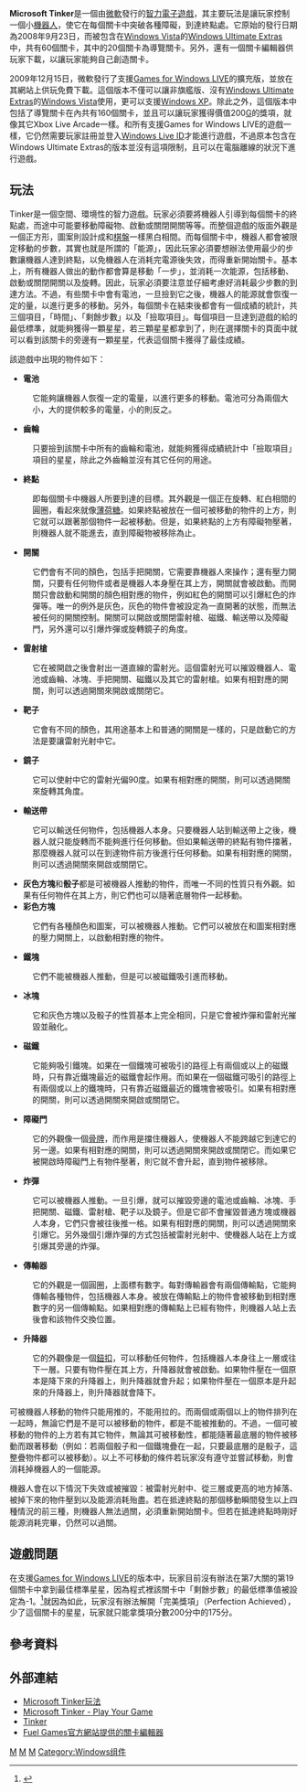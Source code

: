 {{NoteTA
|G1=Games
|1=zh-cn:激光枪; zh-tw:雷射槍;
|2=zh-cn:激光; zh-tw:雷射光;
}}
{{Infobox VG
| title          = Microsoft Tinker
| image          = [[File:Microsoft_Tinker_Vista_Icon.png|64px]]<br/>[[File:Microsoft_Tinker_Vista.png|250px]]
| caption        = 
| developer      = {{link-en|Fuel Industries|Fuel Industries}}
| publisher      = [[微軟|微軟]]
| distributor    = 
| series         = 
| engine         = 
| released       = 
| genre = [[智力遊戲|智力]]
| modes          = [[單人遊戲|單人遊戲]]
| platforms      = [[Windows|Windows]]
}}

'''Microsoft Tinker'''是一個由[[微軟|微軟]]發行的[[智力遊戲|智力]][[電子遊戲|電子遊戲]]，其主要玩法是讓玩家控制一個小[[機器人|機器人]]，使它在每個關卡中突破各種障礙，到達終點處。它原始的發行日期為2008年9月23日，而被包含在[[Windows_Vista|Windows Vista]]的[[Windows_Ultimate_Extras|Windows Ultimate Extras]]中，共有60個關卡，其中的20個關卡為導覽關卡。另外，還有一個關卡編輯器供玩家下載，以讓玩家能夠自己創造關卡。

2009年12月15日，微軟發行了支援[[Games_for_Windows|Games for Windows LIVE]]的擴充版，並放在其網站上供玩免費下載。這個版本不僅可以讓非旗艦版、沒有[[Windows_Ultimate_Extras|Windows Ultimate Extras]]的[[Windows_Vista|Windows Vista]]使用，更可以支援[[Windows_XP|Windows XP]]。除此之外，這個版本中包括了導覽關卡在內共有160個關卡，並且可以讓玩家獲得價值200[[Xbox_Live|G]]的獎項，就像其它Xbox Live Arcade一樣。和所有支援Games for Windows LIVE的遊戲一樣，它仍然需要玩家註冊並登入[[Windows_Live_ID|Windows Live ID]]才能進行遊戲，不過原本包含在Windows Ultimate Extras的版本並沒有這項限制，且可以在電腦離線的狀況下進行遊戲。

== 玩法 ==
Tinker是一個空間、環境性的智力遊戲。玩家必須要將機器人引導到每個關卡的終點處，而途中可能要移動障礙物、啟動或關閉開關等等。而整個遊戲的版面外觀是一個正方形，圖案則設計成和[[棋盤|棋盤]]一樣黑白相間。而每個關卡中，機器人都會被限定移動的步數，其實也就是所謂的「能源」，因此玩家必須要想辦法使用最少的步數讓機器人達到終點，以免機器人在消耗完電源後失效，而得重新開始關卡。基本上，所有機器人做出的動作都會算是移動「一步」，並消耗一次能源，包括移動、啟動或關閉開關以及旋轉。因此，玩家必須要注意並仔細考慮好消耗最少步數的到達方法。不過，有些關卡中會有電池，一旦撿到它之後，機器人的能源就會恢復一定的量，以進行更多的移動。另外，每個關卡在結束後都會有一個成績的統計，共三個項目，「時間」、「剩餘步數」以及「撿取項目」。每個項目一旦達到遊戲的給的最低標準，就能夠獲得一顆星星，若三顆星星都拿到了，則在選擇關卡的頁面中就可以看到該關卡的旁邊有一顆星星，代表這個關卡獲得了最佳成績。

該遊戲中出現的物件如下：
* '''電池'''
: 它能夠讓機器人恢復一定的電量，以進行更多的移動。電池可分為兩個大小，大的提供較多的電量，小的則反之。 
* '''齒輪'''
: 只要撿到該關卡中所有的齒輪和電池，就能夠獲得成績統計中「撿取項目」項目的星星，除此之外齒輪並沒有其它任何的用途。
* '''終點'''
: 即每個關卡中機器人所要到達的目標。其外觀是一個正在旋轉、紅白相間的圓圈，看起來就像[[薄荷糖|薄荷糖]]。如果終點被放在一個可被移動的物件的上方，則它就可以跟著那個物件一起被移動。但是，如果終點的上方有障礙物壓著，則機器人就不能進去，直到障礙物被移除為止。
* '''開關'''
: 它們會有不同的顏色，包括手把開關，它需要靠機器人來操作；還有壓力開關，只要有任何物件或者是機器人本身壓在其上方，開關就會被啟動。而開關只會啟動和開關的顏色相對應的物件，例如紅色的開關可以引爆紅色的炸彈等。唯一的例外是灰色，灰色的物件會被設定為一直開著的狀態，而無法被任何的開關控制。開關可以開啟或關閉雷射槍、磁鐵、輸送帶以及障礙門，另外還可以引爆炸彈或旋轉鏡子的角度。
* '''雷射槍'''
: 它在被開啟之後會射出一道直線的雷射光。這個雷射光可以摧毀機器人、電池或齒輪、冰塊、手把開關、磁鐵以及其它的雷射槍。如果有相對應的開關，則可以透過開關來開啟或關閉它。 
* '''靶子'''
: 它會有不同的顏色，其用途基本上和普通的開關是一樣的，只是啟動它的方法是要讓雷射光射中它。 
* '''鏡子'''
: 它可以使射中它的雷射光偏90度。如果有相對應的開關，則可以透過開關來旋轉其角度。
* '''輸送帶'''
: 它可以輸送任何物件，包括機器人本身。只要機器人站到輸送帶上之後，機器人就只能旋轉而不能夠進行任何移動。但如果輸送帶的終點有物件擋著，那麼機器人就可以在到達物件前方後進行任何移動。如果有相對應的開關，則可以透過開關來開啟或關閉它。
* '''灰色方塊'''和'''骰子'''都是可被機器人推動的物件，而唯一不同的性質只有外觀。如果有任何物件在其上方，則它們也可以隨著底層物件一起移動。
* '''彩色方塊'''
: 它們有各種顏色和圖案，可以被機器人推動。它們可以被放在和圖案相對應的壓力開關上，以啟動相對應的物件。
* '''鐵塊'''
: 它們不能被機器人推動，但是可以被磁鐵吸引進而移動。
* '''冰塊'''
: 它和灰色方塊以及骰子的性質基本上完全相同，只是它會被炸彈和雷射光摧毀並融化。
* '''磁鐵'''
: 它能夠吸引鐵塊。如果在一個鐵塊可被吸引的路徑上有兩個或以上的磁鐵時，只有靠近鐵塊最近的磁鐵會起作用。而如果在一個磁鐵可吸引的路徑上有兩個或以上的鐵塊時，只有靠近磁鐵最近的鐵塊會被吸引。如果有相對應的開關，則可以透過開關來開啟或關閉它。
* '''障礙門'''
: 它的外觀像一個[[骨牌|骨牌]]，而作用是擋住機器人，使機器人不能跨越它到達它的另一邊。如果有相對應的開關，則可以透過開關來開啟或關閉它。而如果它被開啟時障礙門上有物件壓著，則它就不會升起，直到物件被移除。
* '''炸彈'''
: 它可以被機器人推動。一旦引爆，就可以摧毀旁邊的電池或齒輪、冰塊、手把開關、磁鐵、雷射槍、靶子以及鏡子。但是它卻不會摧毀普通方塊或機器人本身，它們只會被往後推一格。如果有相對應的開關，則可以透過開關來引爆它。另外幾個引爆炸彈的方式包括被雷射光射中、使機器人站在上方或引爆其旁邊的炸彈。
* '''傳輸器'''
: 它的外觀是一個圓圈，上面標有數字。每對傳輸器會有兩個傳輸點，它能夠傳輸各種物件，包括機器人本身。被放在傳輸點上的物件會被移動到相對應數字的另一個傳輸點。如果相對應的傳輸點上已經有物件，則機器人站上去後會和該物件交換位置。
* '''升降器'''
: 它的外觀像是一個[[鈕扣|鈕扣]]，可以移動任何物件，包括機器人本身往上一層或往下一層。只要有物件壓在其上方，升降器就會被啟動。如果物件壓在一個原本是降下來的升降器上，則升降器就會升起；如果物件壓在一個原本是升起來的升降器上，則升降器就會降下。

可被機器人移動的物件只能用推的，不能用拉的。而兩個或兩個以上的物件排列在一起時，無論它們是不是可以被移動的物件，都是不能被推動的。不過，一個可被移動的物件的上方若有其它物件，無論其可被移動性，都能隨著最底層的物件被移動而跟著移動（例如：若兩個骰子和一個鐵塊疊在一起，只要最底層的是骰子，這整疊物件都可以被移動）。以上不可移動的條件若玩家沒有遵守並嘗試移動，則會消耗掉機器人的一個能源。

機器人會在以下情況下失效或被摧毀：被雷射光射中、從三層或更高的地方掉落、被掉下來的物件壓到以及能源消耗殆盡。若在抵達終點的那個移動瞬間發生以上四種情況的前三種，則機器人無法過關，必須重新開始關卡。但若在抵達終點時剛好能源消耗完畢，仍然可以過關。

== 遊戲問題 ==
在支援[[Games_for_Windows|Games for Windows LIVE]]的版本中，玩家目前沒有辦法在第7大關的第19個關卡中拿到最佳標準星星，因為程式裡該關卡中「剩餘步數」的最低標準值被設定為-1。<ref>{{Cite web |url=http://forums.gamesforwindows.com/t/9512.aspx |title=Tinker Set 07 Level 19 - Games for Windows Live (Forum) |accessdate=2010-02-04 |archive-date=2010-01-18 |archive-url=https://web.archive.org/web/20100118031500/http://forums.gamesforwindows.com/t/9512.aspx |dead-url=no }}</ref>就因為如此，玩家沒有辦法解開「完美獎項」（Perfection Achieved），少了這個關卡的星星，玩家就只能拿獎項分數200分中的175分。

== 參考資料 ==
{{reflist|30em}}

== 外部連結 ==
*[http://windowshelp.microsoft.com/Windows/en-US/Help/629c52bd-257b-4d5b-a53a-c04d41262ee51033.mspx Microsoft Tinker玩法] {{Wayback|url=http://windowshelp.microsoft.com/Windows/en-US/Help/629c52bd-257b-4d5b-a53a-c04d41262ee51033.mspx |date=20081002080949 }}
*[https://web.archive.org/web/20100210110703/http://www.microsoft.com/games/playyourgame/ Microsoft Tinker - Play Your Game]
*[https://web.archive.org/web/20100728223146/http://www.microsoft.com/games/en-us/Games/Pages/tinker.aspx Tinker]
*[https://web.archive.org/web/20100131233019/http://www.fuelgames.com/tinker Fuel Games官方網站提供的關卡編輯器]

{{視窗元件}}

[[Category:2009年电子游戏|M]]
[[Category:電子桌上遊戲|M]]
[[Category:Windows遊戲|M]]
[[Category:Windows组件|Category:Windows组件]]